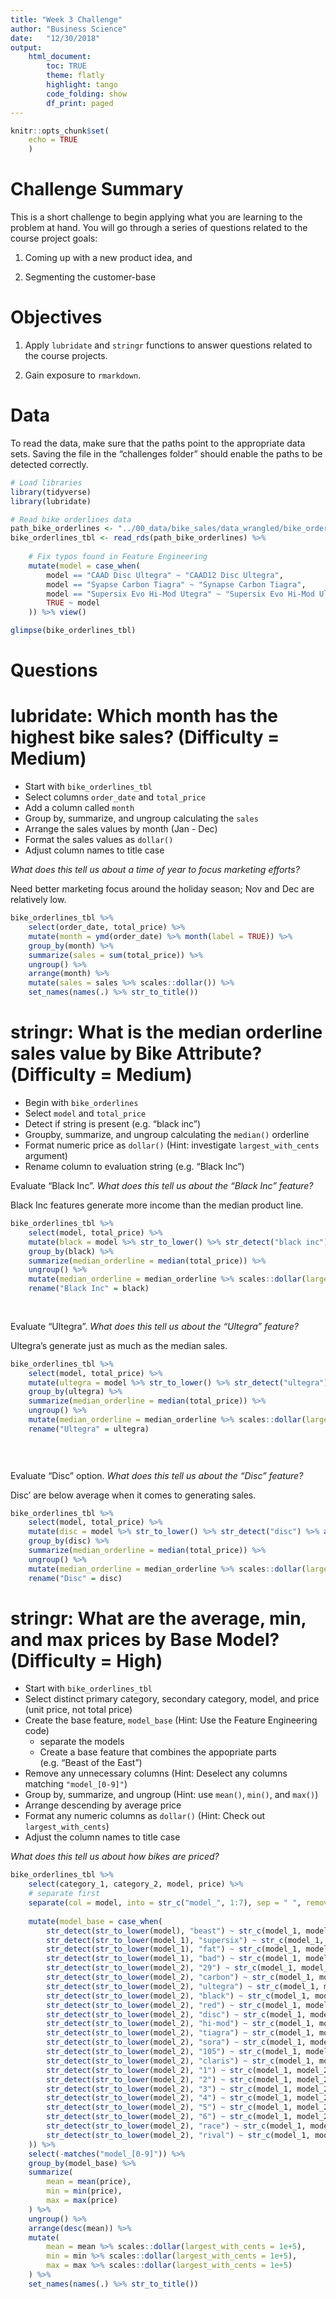 ```yaml
---
title: "Week 3 Challenge"
author: "Business Science"
date:   "12/30/2018"
output: 
    html_document:
        toc: TRUE
        theme: flatly
        highlight: tango
        code_folding: show
        df_print: paged
---
```


```r
knitr::opts_chunk$set(
    echo = TRUE
    )
```

# Challenge Summary

This is a short challenge to begin applying what you are learning to the problem at hand. You will go through a series of questions related to the course project goals: 

1. Coming up with a new product idea, and 

2. Segmenting the customer-base

# Objectives

1. Apply `lubridate` and `stringr` functions to answer questions related to the course projects. 

2. Gain exposure to `rmarkdown`.

# Data

To read the data, make sure that the paths point to the appropriate data sets. Saving the file in the "challenges folder" should enable the paths to be detected correctly. 

```r
# Load libraries
library(tidyverse)
library(lubridate)
```

```r
# Read bike orderlines data
path_bike_orderlines <- "../00_data/bike_sales/data_wrangled/bike_orderlines.rds"
bike_orderlines_tbl <- read_rds(path_bike_orderlines) %>%
    
    # Fix typos found in Feature Engineering
    mutate(model = case_when(
        model == "CAAD Disc Ultegra" ~ "CAAD12 Disc Ultegra",
        model == "Syapse Carbon Tiagra" ~ "Synapse Carbon Tiagra",
        model == "Supersix Evo Hi-Mod Utegra" ~ "Supersix Evo Hi-Mod Ultegra",
        TRUE ~ model
    )) %>% view()

glimpse(bike_orderlines_tbl)
```



# Questions

# lubridate: Which month has the highest bike sales? (Difficulty = Medium)

- Start with `bike_orderlines_tbl`
- Select columns `order_date` and `total_price`
- Add a column called `month`
- Group by, summarize, and ungroup calculating the `sales`
- Arrange the sales values by month (Jan - Dec)
- Format the sales values as `dollar()`
- Adjust column names to title case

_What does this tell us about a time of year to focus marketing efforts?_

Need better marketing focus around the holiday season; Nov and Dec are relatively low. 

```r
bike_orderlines_tbl %>%
    select(order_date, total_price) %>%
    mutate(month = ymd(order_date) %>% month(label = TRUE)) %>%
    group_by(month) %>%
    summarize(sales = sum(total_price)) %>%
    ungroup() %>%
    arrange(month) %>%
    mutate(sales = sales %>% scales::dollar()) %>%
    set_names(names(.) %>% str_to_title())


```


# stringr: What is the median orderline sales value by Bike Attribute? (Difficulty = Medium)

- Begin with `bike_orderlines`
- Select `model` and `total_price`
- Detect if string is present (e.g. "black inc")
- Groupby, summarize, and ungroup calculating the `median()` orderline
- Format numeric price as `dollar()` (Hint: investigate `largest_with_cents` argument)
- Rename column to evaluation string (e.g. "Black Inc") 


Evaluate "Black Inc". _What does this tell us about the "Black Inc" feature?_

Black Inc features generate more income than the median product line. 

```r
bike_orderlines_tbl %>%
    select(model, total_price) %>%
    mutate(black = model %>% str_to_lower() %>% str_detect("black inc") %>% as.numeric()) %>%
    group_by(black) %>%
    summarize(median_orderline = median(total_price)) %>%
    ungroup() %>%
    mutate(median_orderline = median_orderline %>% scales::dollar(largest_with_cents = 1e+5)) %>%
    rename("Black Inc" = black)
    
    
```

Evaluate "Ultegra". _What does this tell us about the "Ultegra" feature?_

Ultegra's generate just as much as the median sales. 
```r
bike_orderlines_tbl %>%
    select(model, total_price) %>%
    mutate(ultegra = model %>% str_to_lower() %>% str_detect("ultegra") %>% as.numeric()) %>%
    group_by(ultegra) %>%
    summarize(median_orderline = median(total_price)) %>%
    ungroup() %>%
    mutate(median_orderline = median_orderline %>% scales::dollar(largest_with_cents = 1e+5)) %>%
    rename("Ultegra" = ultegra)

        
    
```


Evaluate "Disc" option. _What does this tell us about the "Disc" feature?_

Disc' are below average when it comes to generating sales. 

```r
bike_orderlines_tbl %>%
    select(model, total_price) %>%
    mutate(disc = model %>% str_to_lower() %>% str_detect("disc") %>% as.numeric()) %>%
    group_by(disc) %>%
    summarize(median_orderline = median(total_price)) %>%
    ungroup() %>%
    mutate(median_orderline = median_orderline %>% scales::dollar(largest_with_cents = 1e+5)) %>%
    rename("Disc" = disc)

```


# stringr: What are the average, min, and max prices by Base Model? (Difficulty = High)

- Start with `bike_orderlines_tbl`
- Select distinct primary category, secondary category, model, and price (unit price, not total price)
- Create the base feature, `model_base` (Hint: Use the Feature Engineering code)
    - separate the models
    - Create a base feature that combines the appopriate parts (e.g. "Beast of the East")
- Remove any unnecessary columns (Hint: Deselect any columns matching `"model_[0-9]"`)
- Group by, summarize, and ungroup (Hint: use `mean()`, `min()`, and `max()`)
- Arrange descending by average price
- Format any numeric columns as `dollar()` (Hint: Check out `largest_with_cents`) 
- Adjust the column names to title case

_What does this tell us about how bikes are priced?_

```r
bike_orderlines_tbl %>%
    select(category_1, category_2, model, price) %>%
    # separate first
    separate(col = model, into = str_c("model_", 1:7), sep = " ", remove = FALSE, fill = "right") %>%
    
    mutate(model_base = case_when(
        str_detect(str_to_lower(model), "beast") ~ str_c(model_1, model_2, model_3, model_4, sep = " "),
        str_detect(str_to_lower(model_1), "supersix") ~ str_c(model_1, model_2, sep = " "),
        str_detect(str_to_lower(model_1), "fat") ~ str_c(model_1, model_2, sep = " "),
        str_detect(str_to_lower(model_1), "bad") ~ str_c(model_1, model_2, sep = " "),
        str_detect(str_to_lower(model_2), "29") ~ str_c(model_1, model_2, sep = " "),
        str_detect(str_to_lower(model_2), "carbon") ~ str_c(model_1, model_2, sep = " "),
        str_detect(str_to_lower(model_2), "ultegra") ~ str_c(model_1, model_2, sep = " "),
        str_detect(str_to_lower(model_2), "black") ~ str_c(model_1, model_2, sep = " "),
        str_detect(str_to_lower(model_2), "red") ~ str_c(model_1, model_2, sep = " "),
        str_detect(str_to_lower(model_2), "disc") ~ str_c(model_1, model_2, sep = " "),
        str_detect(str_to_lower(model_2), "hi-mod") ~ str_c(model_1, model_2, sep = " "),
        str_detect(str_to_lower(model_2), "tiagra") ~ str_c(model_1, model_2, sep = " "),
        str_detect(str_to_lower(model_2), "sora") ~ str_c(model_1, model_2, sep = " "),
        str_detect(str_to_lower(model_2), "105") ~ str_c(model_1, model_2, sep = " "),
        str_detect(str_to_lower(model_2), "claris") ~ str_c(model_1, model_2, sep = " "),
        str_detect(str_to_lower(model_2), "1") ~ str_c(model_1, model_2, sep = " "),
        str_detect(str_to_lower(model_2), "2") ~ str_c(model_1, model_2, sep = " "),
        str_detect(str_to_lower(model_2), "3") ~ str_c(model_1, model_2, sep = " "),
        str_detect(str_to_lower(model_2), "4") ~ str_c(model_1, model_2, sep = " "),
        str_detect(str_to_lower(model_2), "5") ~ str_c(model_1, model_2, sep = " "),
        str_detect(str_to_lower(model_2), "6") ~ str_c(model_1, model_2, sep = " "),
        str_detect(str_to_lower(model_2), "race") ~ str_c(model_1, model_2, sep = " "),
        str_detect(str_to_lower(model_2), "rival") ~ str_c(model_1, model_2, sep = " ")
    )) %>% 
    select(-matches("model_[0-9]")) %>%
    group_by(model_base) %>%
    summarize(
        mean = mean(price),
        min = min(price),
        max = max(price)
    ) %>%
    ungroup() %>%
    arrange(desc(mean)) %>%
    mutate(
        mean = mean %>% scales::dollar(largest_with_cents = 1e+5),
        min = min %>% scales::dollar(largest_with_cents = 1e+5),
        max = max %>% scales::dollar(largest_with_cents = 1e+5)
    ) %>%
    set_names(names(.) %>% str_to_title()) 
   
    
 
```




